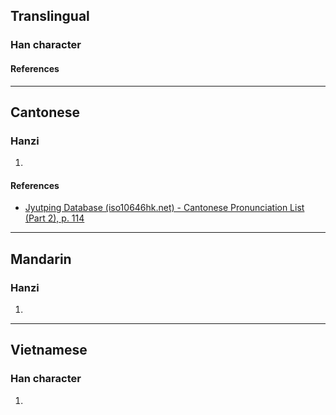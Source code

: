 {{character info/new}}
==Translingual==

===Han character===
{{Han char|rn=64|rad=手|as=06|sn=9|four=|canj=QKN|ids=⿰扌夷}}

====References====
{{Han ref|kx=0431.160|dkj=12073|hdz=31868.100|uh=6317}}

----

==Cantonese==

===Hanzi===
{{yue-hanzi|jyut=[[kyut3]]|y=kyut3}}

# {{rfdef|yue|sort=手06}}

====References====
* [http://www.iso10646hk.net/jp/document/download.jsp Jyutping Database (iso10646hk.net) - Cantonese Pronunciation List (Part 2), p. 114]

----

==Mandarin==

===Hanzi===
{{cmn-hanzi|pin=[[jué]] ([[jue2]])|wg=chüeh<sup>2</sup>}}

# {{rfdef|cmn|sort=手06}}

----

==Vietnamese==

===Han character===
{{vi-readings|rs=手06|reading=dí}}

# {{rfdef|vi|sort=手06}}
